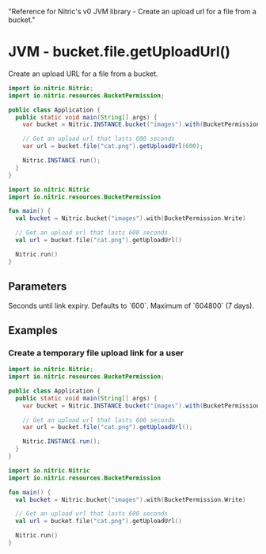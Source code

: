   "Reference for Nitric's v0 JVM library - Create an upload url for a file from a bucket."

# JVM - bucket.file.getUploadUrl()

Create an upload URL for a file from a bucket.

<Tabs syncKey="jvm-lang">

<TabItem label="Java">

```java
import io.nitric.Nitric;
import io.nitric.resources.BucketPermission;

public class Application {
  public static void main(String[] args) {
    var bucket = Nitric.INSTANCE.bucket("images").with(BucketPermission.Write);

    // Get an upload url that lasts 600 seconds
    var url = bucket.file("cat.png").getUploadUrl(600);

    Nitric.INSTANCE.run();
  }
}
```

</TabItem>

<TabItem label="Kotlin">

```kotlin
import io.nitric.Nitric
import io.nitric.resources.BucketPermission

fun main() {
  val bucket = Nitric.bucket("images").with(BucketPermission.Write)

  // Get an upload url that lasts 600 seconds
  val url = bucket.file("cat.png").getUploadUrl()

  Nitric.run()
}
```

</TabItem>

</Tabs>

## Parameters

<Properties>
  <Property name="expiry" type="Int">
    Seconds until link expiry. Defaults to `600`. Maximum of `604800` (7 days).
  </Property>
</Properties>

## Examples

### Create a temporary file upload link for a user

<Tabs syncKey="jvm-lang">

<TabItem label="Java">

```java
import io.nitric.Nitric;
import io.nitric.resources.BucketPermission;

public class Application {
  public static void main(String[] args) {
    var bucket = Nitric.INSTANCE.bucket("images").with(BucketPermission.Write);

    // Get an upload url that lasts 600 seconds
    var url = bucket.file("cat.png").getUploadUrl();

    Nitric.INSTANCE.run();
  }
}
```

</TabItem>

<TabItem label="Kotlin">

```kotlin
import io.nitric.Nitric
import io.nitric.resources.BucketPermission

fun main() {
  val bucket = Nitric.bucket("images").with(BucketPermission.Write)

  // Get an upload url that lasts 600 seconds
  val url = bucket.file("cat.png").getUploadUrl()

  Nitric.run()
}
```

</TabItem>

</Tabs>
